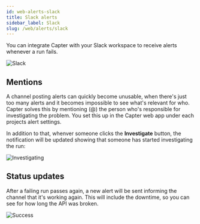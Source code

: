 ```yaml
---
id: web-alerts-slack
title: Slack alerts
sidebar_label: Slack
slug: /web/alerts/slack
---
```


You can integrate Capter with your Slack workspace to receive alerts whenever a run fails.

![Slack](../../../src/assets/img/web/slack.png)

## Mentions

A channel posting alerts can quickly become unusable, when there's just too many alerts and it becomes impossible to see what's relevant for who. Capter solves this by mentioning (@) the person who's responsible for investigating the problem. You set this up in the Capter web app under each projects alert settings.

In addition to that, whenver someone clicks the **Investigate** button, the notification will be updated showing that someone has started investigating the run:

![Investigating](../../../src/assets/img/web/slack-3.png)

## Status updates

After a failing run passes again, a new alert will be sent informing the channel that it's working again. This will include the downtime, so you can see for how long the API was broken.

![Success](../../../src/assets/img/web/slack-2.png)
